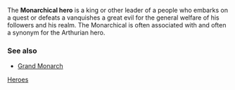 The '''Monarchical hero''' is a king or other leader of a people who embarks on a quest or defeats a vanquishes a great evil for the general welfare of his followers and his realm. The Monarchical is often associated with and often a synonym for the Arthurian hero.

===See also===
* [[Grand Monarch]]


[[Category:Hero|Heroes]]

{{myth-stub}}